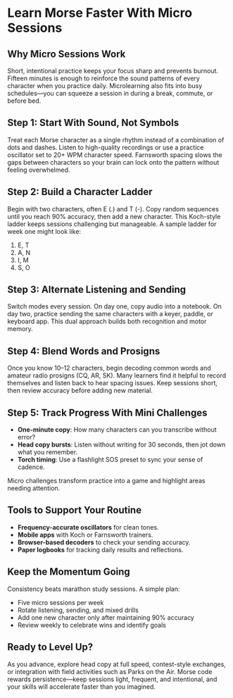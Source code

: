 # Learn Morse Faster With Micro Sessions

## Why Micro Sessions Work

Short, intentional practice keeps your focus sharp and prevents burnout. Fifteen minutes is enough to reinforce the sound patterns of every character when you practice daily. Microlearning also fits into busy schedules—you can squeeze a session in during a break, commute, or before bed.

## Step 1: Start With Sound, Not Symbols

Treat each Morse character as a single rhythm instead of a combination of dots and dashes. Listen to high-quality recordings or use a practice oscillator set to 20+ WPM character speed. Farnsworth spacing slows the gaps between characters so your brain can lock onto the pattern without feeling overwhelmed.

## Step 2: Build a Character Ladder

Begin with two characters, often E (.) and T (-). Copy random sequences until you reach 90% accuracy, then add a new character. This Koch-style ladder keeps sessions challenging but manageable. A sample ladder for week one might look like:

1. E, T
2. A, N
3. I, M
4. S, O

## Step 3: Alternate Listening and Sending

Switch modes every session. On day one, copy audio into a notebook. On day two, practice sending the same characters with a keyer, paddle, or keyboard app. This dual approach builds both recognition and motor memory.

## Step 4: Blend Words and Prosigns

Once you know 10–12 characters, begin decoding common words and amateur radio prosigns (CQ, AR, SK). Many learners find it helpful to record themselves and listen back to hear spacing issues. Keep sessions short, then review accuracy before adding new material.

## Step 5: Track Progress With Mini Challenges

- **One-minute copy**: How many characters can you transcribe without error?
- **Head copy bursts**: Listen without writing for 30 seconds, then jot down what you remember.
- **Torch timing**: Use a flashlight SOS preset to sync your sense of cadence.

Micro challenges transform practice into a game and highlight areas needing attention.

## Tools to Support Your Routine

- **Frequency-accurate oscillators** for clean tones.
- **Mobile apps** with Koch or Farnsworth trainers.
- **Browser-based decoders** to check your sending accuracy.
- **Paper logbooks** for tracking daily results and reflections.

## Keep the Momentum Going

Consistency beats marathon study sessions. A simple plan:

- Five micro sessions per week
- Rotate listening, sending, and mixed drills
- Add one new character only after maintaining 90% accuracy
- Review weekly to celebrate wins and identify goals

## Ready to Level Up?

As you advance, explore head copy at full speed, contest-style exchanges, or integration with field activities such as Parks on the Air. Morse code rewards persistence—keep sessions light, frequent, and intentional, and your skills will accelerate faster than you imagined.
